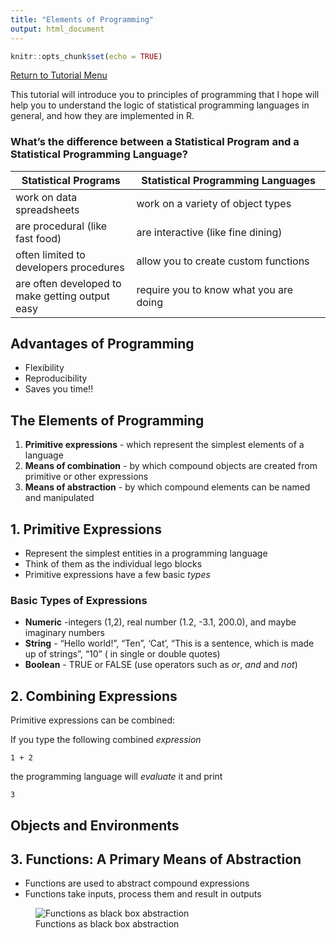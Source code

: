 ```yaml
---
title: "Elements of Programming"
output: html_document
---
```


```r
knitr::opts_chunk$set(echo = TRUE)
```

[Return to Tutorial Menu](https://auqmer.github.io/TutoR/)

This tutorial  will introduce you to principles of programming that I hope will help you to understand the logic of statistical programming languages in general, and how they are implemented in R.

### What's the difference between a **Statistical Program** and a **Statistical Programming Language**?

**Statistical Programs** |  **Statistical Programming Languages** |
-------------------------|----------------------------------------|
 work on data spreadsheets | work on a variety of object types
 are procedural (like fast food) | are interactive (like fine dining)
 often limited to developers procedures | allow you to create custom functions
 are often developed to make getting output easy | require you to know what you are doing

## Advantages of Programming

* Flexibility
* Reproducibility
* Saves you time!!

## The Elements of Programming

1. **Primitive expressions** - which represent the simplest elements of a language
2. **Means of combination** - by which compound objects are created from primitive or other expressions
3. **Means of abstraction** - by which compound elements can be named and manipulated

## 1. Primitive Expressions

* Represent the simplest entities in a programming language
* Think of them as the individual lego blocks
* Primitive expressions have a few basic *types*

### Basic Types of Expressions

* **Numeric** -integers (1,2), real number (1.2, -3.1, 200.0), and maybe imaginary numbers
* **String** - "Hello world!", "Ten", 'Cat', "This is a sentence, which is made up of strings", "10" ( in single or double quotes)
* **Boolean** - TRUE or FALSE (use operators such as *or*, *and* and *not*)

## 2. Combining Expressions

Primitive expressions can be combined:

If you type the following combined *expression*

```
1 + 2
```
the programming language will *evaluate* it and print

```
3
```

## Objects and Environments

## 3. Functions: A Primary Means of Abstraction 

* Functions are used to abstract compound expressions
* Functions take inputs, process them and result in outputs

![Functions as black box abstraction](../figures/blackbox.jpeg)

